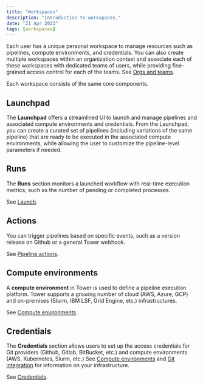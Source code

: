 ```yaml
---
title: "Workspaces"
description: "Introduction to workspaces."
date: "21 Apr 2023"
tags: [workspaces]
---
```


Each user has a unique personal workspace to manage resources such as pipelines, compute environments, and credentials. You can also create multiple workspaces within an organization context and associate each of these workspaces with dedicated teams of users, while providing fine-grained access control for each of the teams. See [Orgs and teams](../orgs-and-teams/overview.mdx).

Each workspace consists of the same core components.

## Launchpad

The **Launchpad** offers a streamlined UI to launch and manage pipelines and associated compute environments and credentials. From the Launchpad, you can create a curated set of pipelines (including variations of the same pipeline) that are ready to be executed in the associated compute environments, while allowing the user to customize the pipeline-level parameters if needed.

## Runs

The **Runs** section monitors a launched workflow with real-time execution metrics, such as the number of pending or completed processes.

See [Launch](../launch/launch.mdx).

## Actions

You can trigger pipelines based on specific events, such as a version release on Github or a general Tower webhook.

See [Pipeline actions](../pipeline-actions/overview.mdx).

## Compute environments

A **compute environment** in Tower is used to define a pipeline execution platform. Tower supports a growing number of cloud (AWS, Azure, GCP) and on-premises (Slurm, IBM LSF, Grid Engine, etc.) infrastructures.

See [Compute environments](../compute-envs/overview.mdx).

## Credentials

The **Credentials** section allows users to set up the access credentials for Git providers (Github, Gitlab, BitBucket, etc.) and compute environments (AWS, Kubernetes, Slurm, etc.) See [Compute environments](../compute-envs/overview.mdx) and [Git integration](../git/overview.mdx) for information on your infrastructure.

See [Credentials](../credentials/overview.mdx).
